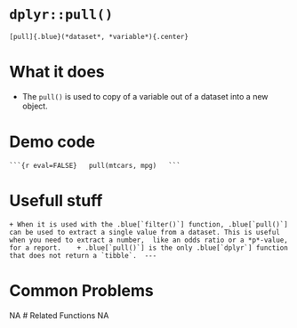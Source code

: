 # [`dplyr::pull()`]{.blue}

	[pull]{.blue}(*dataset*, *variable*){.center}
# What it does 

+ The [`pull()`]{.blue} is used to copy of a variable out of a dataset into a new object.  
 
# Demo code 
	```{r eval=FALSE}	pull(mtcars, mpg)	```	 
# Usefull stuff 
	+ When it is used with the .blue[`filter()`] function, .blue[`pull()`] can be used to extract a single value from a dataset. This is useful when you need to extract a number,  like an odds ratio or a *p*-value, for a report.	+ .blue[`pull()`] is the only .blue[`dplyr`] function that does not return a `tibble`.	--- 
# Common Problems 
NA 
# Related Functions 
NA 
